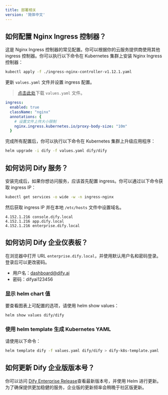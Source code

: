 ```yaml
---
title: 部署相关
version: '简体中文'
---
```


## 如何配置 Nginx Ingress 控制器？

这是 Nginx Ingress 控制器的常见配置。你可以根据你的云服务提供商使用其他 ingress 控制器。你可以执行以下命令在 Kubernetes 集群上安装 Nginx Ingress 控制器：

```bash
kubectl apply -f ./ingress-nginx-controller-v1.12.1.yaml
```

更新 `values.yaml` 文件并设置 ingress 配置。

> <a href="https://assets-docs.dify.ai/2025/01/e3d53c6c7d979c77d0a1809670fbf211.yaml" download="values.yaml">点击此处</a>下载 `values.yaml` 文件。

```yaml
ingress:
  enabled: true
  className: "nginx"
  annotations: {
    # 设置文件上传大小限制
    nginx.ingress.kubernetes.io/proxy-body-size: "10m"
  }
```

完成所有配置后，你可以执行以下命令在 Kubernetes 集群上升级应用程序：

```bash
helm upgrade -i dify -f values.yaml dify/dify
```

## 如何访问 Dify 服务？

安装完成后，如果你想访问服务，应该首先配置 ingress。你可以通过以下命令获取 ingress IP：

```bash
kubectl get services -o wide -w -n ingress-nginx
```

然后获取 ingress IP 并在本地 `/etc/hosts` 文件中设置域名。

```
4.152.1.216 console.dify.local
4.152.1.216 app.dify.local
4.152.1.216 enterprise.dify.local
```

## 如何访问 Dify 企业仪表板？

在浏览器中打开 URL `enterprise.dify.local`，并使用默认用户名和密码登录。登录后可以更改密码。

- 用户名：dashboard@dify.ai
- 密码：difyai123456

### 显示 helm chart 值

要查看图表上可配置的选项，请使用 helm show values：

```bash
helm show values dify/dify
```

### 使用 helm template 生成 Kubernetes YAML

请使用以下命令：

```bash
helm template dify -f values.yaml dify/dify > dify-k8s-template.yaml
```

## 如何更新 Dify 企业版版本号？

你可以访问 [Dify Enterprise Release](https://langgenius.github.io/dify-helm/#/)查看最新版本号，并使用 Helm 进行更新。为了确保提供更加稳健的服务，企业版的更新频率会稍晚于社区版更新。
